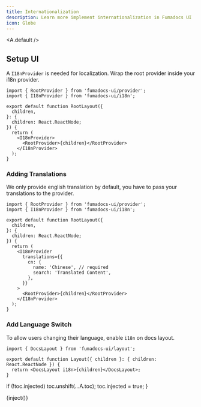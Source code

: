 ```yaml
---
title: Internationalization
description: Learn more implement internationalization in Fumadocs UI
icon: Globe
---
```



<A.default />

## Setup UI

A `I18nProvider` is needed for localization. Wrap the root provider inside your i18n provider.

```tsx
import { RootProvider } from 'fumadocs-ui/provider';
import { I18nProvider } from 'fumadocs-ui/i18n';

export default function RootLayout({
  children,
}: {
  children: React.ReactNode;
}) {
  return (
    <I18nProvider>
      <RootProvider>{children}</RootProvider>
    </I18nProvider>
  );
}
```

### Adding Translations

We only provide english translation by default, you have to pass your translations to the provider.

```tsx
import { RootProvider } from 'fumadocs-ui/provider';
import { I18nProvider } from 'fumadocs-ui/i18n';

export default function RootLayout({
  children,
}: {
  children: React.ReactNode;
}) {
  return (
    <I18nProvider
      translations={{
        cn: {
          name: 'Chinese', // required
          search: 'Translated Content',
        },
      }}
    >
      <RootProvider>{children}</RootProvider>
    </I18nProvider>
  );
}
```

### Add Language Switch

To allow users changing their language, enable `i18n` on docs layout.

```tsx title="[lang]/docs/layout.tsx"
import { DocsLayout } from 'fumadocs-ui/layout';

export default function Layout({ children }: { children: React.ReactNode }) {
  return <DocsLayout i18n>{children}</DocsLayout>;
}
```

  if (!toc.injected) toc.unshift(...A.toc);
  toc.injected = true;
}

{inject()}
